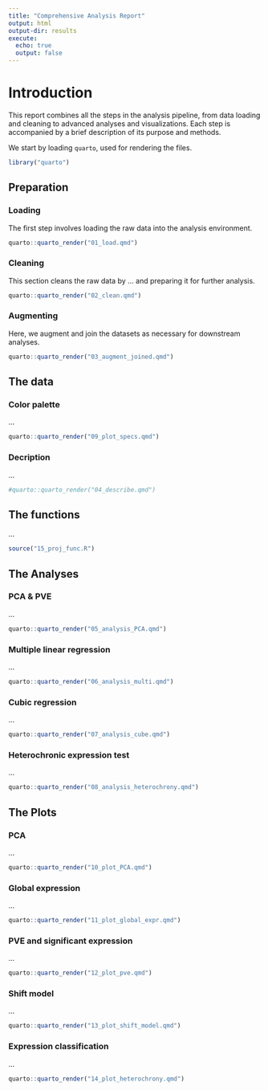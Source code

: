 ```yaml
---
title: "Comprehensive Analysis Report"
output: html
output-dir: results
execute:
  echo: true
  output: false
---
```


# Introduction

This report combines all the steps in the analysis pipeline, from data loading and cleaning to advanced analyses and visualizations. Each step is accompanied by a brief description of its purpose and methods.

We start by loading `quarto`, used for rendering the files.

```r
library("quarto")
```

## Preparation

### Loading

The first step involves loading the raw data into the analysis environment.

```r
quarto::quarto_render("01_load.qmd")
```

### Cleaning

This section cleans the raw data by ... and preparing it for further analysis.

```r
quarto::quarto_render("02_clean.qmd")
```

### Augmenting

Here, we augment and join the datasets as necessary for downstream analyses.

```r
quarto::quarto_render("03_augment_joined.qmd")
```

## The data

### Color palette

...

```r
quarto::quarto_render("09_plot_specs.qmd")
```

### Decription

...

```r
#quarto::quarto_render("04_describe.qmd")
```

## The functions

...

```r
source("15_proj_func.R")
```

## The Analyses

### PCA & PVE

...

```r
quarto::quarto_render("05_analysis_PCA.qmd")
```

### Multiple linear regression

...

```r
quarto::quarto_render("06_analysis_multi.qmd")
```

### Cubic regression

...

```r
quarto::quarto_render("07_analysis_cube.qmd")
```

### Heterochronic expression test

...

```r
quarto::quarto_render("08_analysis_heterochrony.qmd")
```

## The Plots

### PCA

...

```r
quarto::quarto_render("10_plot_PCA.qmd")
```

### Global expression

...

```r
quarto::quarto_render("11_plot_global_expr.qmd")
```

### PVE and significant expression

...

```r
quarto::quarto_render("12_plot_pve.qmd")
```

### Shift model

...

```r
quarto::quarto_render("13_plot_shift_model.qmd")
```

### Expression classification

...

```r
quarto::quarto_render("14_plot_heterochrony.qmd")
```
